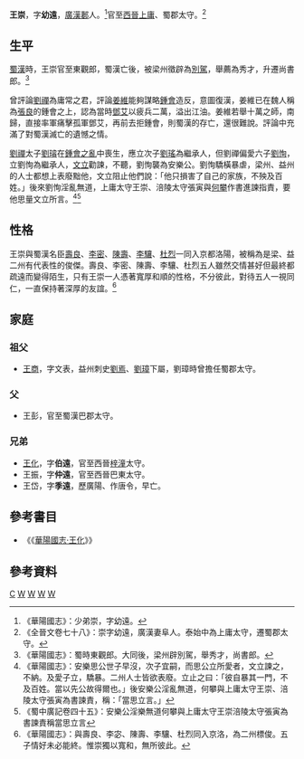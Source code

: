 {{Otheruses|王崇 (消歧義)|subject=蜀漢後期大臣|other=其他名叫'''王崇'''的人物}}
'''王崇'''{{BD|？||？||catIdx=W}}，字'''幼遠'''，[[廣漢|廣漢]][[郪|郪]]人。<ref>《華陽國志》：少弟崇，字幼遠。</ref>官至[[西晉|西晉]][[上庸|上庸]]、蜀郡太守。<ref>《全晉文卷七十八》：崇字幼遠，廣漢妻阜人。泰始中為上庸太守，遷蜀郡太守。</ref>

==生平==
[[蜀漢|蜀漢]]時，王崇官至東觀郎，蜀漢亡後，被梁州徵辟為[[別駕|別駕]]，舉薦為秀才，升遷尚書郎。<ref>《華陽國志》：蜀時東觀郎。大同後，梁州辟別駕，舉秀才，尚書郎。</ref>

曾評論[[劉禪|劉禪]]為庸常之君，評論[[姜維|姜維]]能夠謀略[[鍾會|鍾會]]造反，意圖復漢，姜維已在魏人稱為[[張良|張良]]的鍾會之上，認為當時[[鄧艾|鄧艾]]以疲兵二萬，溢出江油。姜維若舉十萬之師，南歸，直接率軍痛擊孤軍鄧艾，再前去拒鍾會，則蜀漢的存亡，還很難說。評論中充滿了對蜀漢滅亡的遺憾之情。

[[劉禪|劉禪]]太子[[劉璿|劉璿]]在[[鍾會|鍾會]][[鐘會之亂|之亂]]中喪生，應立次子[[劉瑤|劉瑤]]為繼承人，但劉禪偏愛六子[[劉恂_(三國)|劉恂]]，立劉恂為繼承人，[[文立|文立]]勸諫，不聽，劉恂襲為安樂公。劉恂驕橫暴虐，梁州、益州的人士都想上表廢黜他，文立阻止他們說：「他只損害了自己的家族，不殃及百姓。」後來劉恂淫亂無道，上庸太守王崇、涪陵太守張寅與[[何攀|何攀]]作書進諫指責，要他思量文立所言。<ref>《華陽國志》：安樂思公世子早沒，次子宜嗣，而思公立所愛者，文立諫之，不納。及愛子立，驕暴。二州人士皆欲表廢。立止之曰：「彼自暴其一門，不及百姓。當以先公故得爾也。」後安樂公淫亂無道，何攀與上庸太守王崇、涪陵太守張寅為書諫責，稱：「當思立言。」</ref><ref>《蜀中廣記卷四十五》：安樂公淫樂無道何攀與上庸太守王崇涪陵太守張寅為書諫責稱當思立言</ref>

==性格==
王崇與蜀漢名臣[[壽良|壽良]]、[[李密_(西晉)|李密]]、[[陳壽|陳壽]]、[[李驤_(三國)|李驤]]、[[杜烈|杜烈]]一同入京都洛陽，被稱為是梁、益二州有代表性的俊傑。壽良、李密、陳壽、李驤、杜烈五人雖然交情甚好但最終都疏遠而變得陌生，只有王崇一人憑著寬厚和順的性格，不分彼此，對待五人一視同仁，一直保持著深厚的友誼。<ref>《華陽國志》：與壽良、李宓、陳壽、李驤、杜烈同入京洛，為二州標俊。五子情好未必能終。惟崇獨以寬和，無所彼此。</ref>

==家庭==
===祖父===
*[[王商_(文表)|王商]]，字文表，益州刺史[[劉焉|劉焉]]、[[劉璋|劉璋]]下屬，劉璋時曾擔任蜀郡太守。
===父===
*王彭，官至蜀漢巴郡太守。
===兄弟===
*[[王化_(蜀漢)|王化]]，字'''伯遠'''，官至西晉[[梓潼|梓潼]]太守。
*王振，字'''仲遠'''，官至西晉巴東太守。
*王岱，字'''季遠'''，歷廣陽、作唐令，早亡。

==參考書目==
* 《《[[:s:華陽國志/卷十一|華陽國志·王化]]》》
==參考資料==
[[Category:王姓|C]]
[[Category:蜀漢政治人物|W]]
[[Category:西晉政治人物|W]]
[[Category:西晉太守|W]]
[[Category:廣漢人|W]]